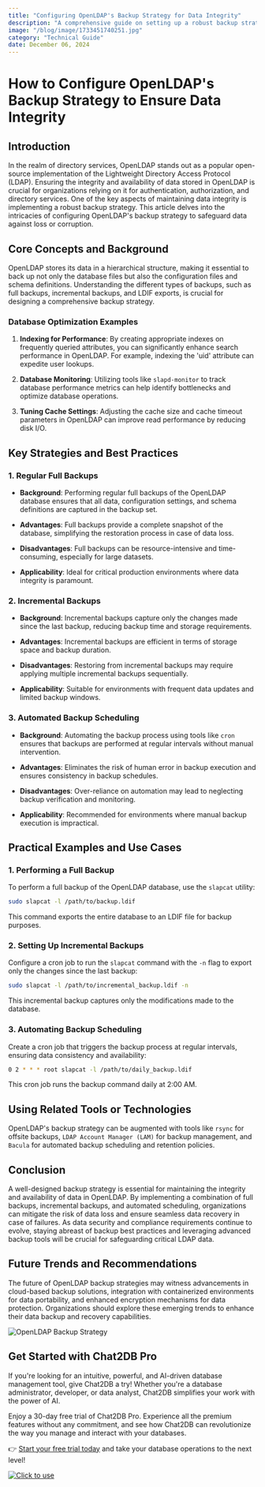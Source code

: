 ```yaml
---
title: "Configuring OpenLDAP's Backup Strategy for Data Integrity"
description: "A comprehensive guide on setting up a robust backup strategy for OpenLDAP to ensure data integrity and availability."
image: "/blog/image/1733451740251.jpg"
category: "Technical Guide"
date: December 06, 2024
---
```


# How to Configure OpenLDAP's Backup Strategy to Ensure Data Integrity

## Introduction

In the realm of directory services, OpenLDAP stands out as a popular open-source implementation of the Lightweight Directory Access Protocol (LDAP). Ensuring the integrity and availability of data stored in OpenLDAP is crucial for organizations relying on it for authentication, authorization, and directory services. One of the key aspects of maintaining data integrity is implementing a robust backup strategy. This article delves into the intricacies of configuring OpenLDAP's backup strategy to safeguard data against loss or corruption.

## Core Concepts and Background

OpenLDAP stores its data in a hierarchical structure, making it essential to back up not only the database files but also the configuration files and schema definitions. Understanding the different types of backups, such as full backups, incremental backups, and LDIF exports, is crucial for designing a comprehensive backup strategy.

### Database Optimization Examples

1. **Indexing for Performance**: By creating appropriate indexes on frequently queried attributes, you can significantly enhance search performance in OpenLDAP. For example, indexing the 'uid' attribute can expedite user lookups.

2. **Database Monitoring**: Utilizing tools like `slapd-monitor` to track database performance metrics can help identify bottlenecks and optimize database operations.

3. **Tuning Cache Settings**: Adjusting the cache size and cache timeout parameters in OpenLDAP can improve read performance by reducing disk I/O.

## Key Strategies and Best Practices

### 1. Regular Full Backups

- **Background**: Performing regular full backups of the OpenLDAP database ensures that all data, configuration settings, and schema definitions are captured in the backup set.

- **Advantages**: Full backups provide a complete snapshot of the database, simplifying the restoration process in case of data loss.

- **Disadvantages**: Full backups can be resource-intensive and time-consuming, especially for large datasets.

- **Applicability**: Ideal for critical production environments where data integrity is paramount.

### 2. Incremental Backups

- **Background**: Incremental backups capture only the changes made since the last backup, reducing backup time and storage requirements.

- **Advantages**: Incremental backups are efficient in terms of storage space and backup duration.

- **Disadvantages**: Restoring from incremental backups may require applying multiple incremental backups sequentially.

- **Applicability**: Suitable for environments with frequent data updates and limited backup windows.

### 3. Automated Backup Scheduling

- **Background**: Automating the backup process using tools like `cron` ensures that backups are performed at regular intervals without manual intervention.

- **Advantages**: Eliminates the risk of human error in backup execution and ensures consistency in backup schedules.

- **Disadvantages**: Over-reliance on automation may lead to neglecting backup verification and monitoring.

- **Applicability**: Recommended for environments where manual backup execution is impractical.

## Practical Examples and Use Cases

### 1. Performing a Full Backup

To perform a full backup of the OpenLDAP database, use the `slapcat` utility:

```bash
sudo slapcat -l /path/to/backup.ldif
```

This command exports the entire database to an LDIF file for backup purposes.

### 2. Setting Up Incremental Backups

Configure a cron job to run the `slapcat` command with the `-n` flag to export only the changes since the last backup:

```bash
sudo slapcat -l /path/to/incremental_backup.ldif -n
```

This incremental backup captures only the modifications made to the database.

### 3. Automating Backup Scheduling

Create a cron job that triggers the backup process at regular intervals, ensuring data consistency and availability:

```bash
0 2 * * * root slapcat -l /path/to/daily_backup.ldif
```

This cron job runs the backup command daily at 2:00 AM.

## Using Related Tools or Technologies

OpenLDAP's backup strategy can be augmented with tools like `rsync` for offsite backups, `LDAP Account Manager (LAM)` for backup management, and `Bacula` for automated backup scheduling and retention policies.

## Conclusion

A well-designed backup strategy is essential for maintaining the integrity and availability of data in OpenLDAP. By implementing a combination of full backups, incremental backups, and automated scheduling, organizations can mitigate the risk of data loss and ensure seamless data recovery in case of failures. As data security and compliance requirements continue to evolve, staying abreast of backup best practices and leveraging advanced backup tools will be crucial for safeguarding critical LDAP data.

## Future Trends and Recommendations

The future of OpenLDAP backup strategies may witness advancements in cloud-based backup solutions, integration with containerized environments for data portability, and enhanced encryption mechanisms for data protection. Organizations should explore these emerging trends to enhance their data backup and recovery capabilities.

![OpenLDAP Backup Strategy](https://example.com/openldap_backup.png)

## Get Started with Chat2DB Pro

If you're looking for an intuitive, powerful, and AI-driven database management tool, give Chat2DB a try! Whether you're a database administrator, developer, or data analyst, Chat2DB simplifies your work with the power of AI.

Enjoy a 30-day free trial of Chat2DB Pro. Experience all the premium features without any commitment, and see how Chat2DB can revolutionize the way you manage and interact with your databases.

👉 [Start your free trial today](https://chat2db.ai/pricing) and take your database operations to the next level!


[![Click to use](/image/blog/bg/chat2db.jpg)](https://app.chat2db-ai.com/)
